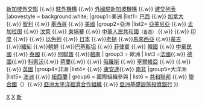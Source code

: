 {{Navbox
|name = 新加坡外交
|title = {{flagicon|SIN}} [[新加坡外交]]
|titlestyle = background:white;
|groupstyle = background:white;
|image = [[File:Coat of arms of Singapore.svg|100px]]
|above=[[新加坡政府]] {{.w}} [[新加坡外交部]] {{.w}} [[新加坡駐外機構列表|駐外機構]] {{.w}} [[駐新加坡外交機構列表|外國駐新加坡機構]] {{.w}} [[新加坡建交列表|建交列表]]
|abovestyle = background:white;
|group1=美洲
|list1= [[新加坡－巴西關係|巴西]]  {{.w}} [[新加坡－加拿大關係|加拿大]] {{.w}} [[新加坡－智利關係|智利]] {{.w}} [[新加坡－墨西哥關係|墨西哥]] {{.w}} [[新加坡－美國關係|美國]]
|group2=亞洲
|list2= [[新加坡－亞美尼亞關係|亞美尼亞]] {{.w}} [[孟加拉国－新加坡关系|孟加拉国]] {{.w}} [[汶萊－新加坡關係|汶萊]] {{.w}} [[新加坡－柬埔寨關係|柬埔寨]] {{.w}} [[中國－新加坡關係|中華人民共和國]]<small>（[[香港與新加坡關係|香港]]）</small> {{.w}} {{link-de|东帝汶－新加坡關係|Osttimoresisch-singapurische Beziehungen|东帝汶}} {{.w}}  [[新加坡－印度關係|印度]] {{.w}} {{link-en|新加坡－印度尼西亞關係|Indonesia–Singapore relations|印度尼西亞}} {{.w}} [[新加坡－以色列關係|以色列]] {{.w}} [[新加坡－日本關係|日本]] {{.w}}[[新加坡－老撾關係|老撾]] {{.w}}[[馬來西亞－新加坡關係|馬來西亞]] {{.w}}[[新加坡－蒙古關係|蒙古]] {{.w}}[[新加坡－緬甸關係|緬甸]] {{.w}}[[朝鮮－新加坡關係|朝鮮]] {{.w}}[[新加坡－巴基斯坦關係|巴基斯坦]] {{.w}} [[新加坡－菲律賓關係|菲律賓]] {{.w}} [[新加坡－韓國關係|韓國]] {{.w}} [[中華民國與新加坡關係|中華民國]] {{.w}} [[新加坡－泰國關係|泰國]] {{.w}} [[新加坡－阿聯酋關係|阿聯酋]] {{.w}}[[新加坡－越南關係|越南]]
| group3 = 歐洲
| list3  =[[新加坡－法國關係|法國]]{{.w}} [[新加坡－德國關係|德國]]{{.w}} [[新加坡－科索沃关系|科索沃]]{{.w}} [[新加坡－荷蘭關係|荷蘭]]{{.w}} {{link-en|新加坡－葡萄牙關係|Portugiesisch-singapurische Beziehungen|葡萄牙}}{{.w}} [[新加坡－俄羅斯關係|俄羅斯]] {{.w}} [[新加坡－塞爾維亞關係|塞爾維亞]] {{.w}} {{link-es|新加坡－西班牙關係|Relaciones España-Singapur|西班牙}} {{.w}} {{link-en|新加坡－土耳其關係|Singapore–Turkey relations|土耳其}} {{.w}} [[新加坡－英国关系|英國]]
|group4=非洲
|list4= {{link-en|新加坡－肯亞關係|Kenya–Singapore relations|肯亞}} {{.w}} [[新加坡－盧安達關係|盧安達]]{{.w}} [[新加坡－南非關係|南非]]
|group5=大洋洲
|list5= [[新加坡－澳洲關係|澳洲]] {{.w}} [[新加坡－紐西蘭關係|紐西蘭]]
| group6 = 國際組織參與
| list6 = [[英聯邦|共和聯邦]] {{.w}} [[聯合國]]（{{link-en|新加坡與聯合國|Singapore and the United Nations}}）{{.w}} [[亞洲太平洋經濟合作組織]] {{.w}} [[亞洲基礎設施投資銀行]]
}}<noinclude>
[[Category:新加坡外交|X]]
[[Category:新加坡政治模板|X]]
[[Category:各國外交導航模板|新]]
</noinclude>